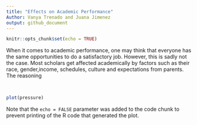 ```yaml
---
title: "Effects on Academic Performance"
Author: Vanya Trenado and Juana Jimenez
output: github_document
---
```


```r
knitr::opts_chunk$set(echo = TRUE)
```

When it comes to academic performance, one may think that everyone has the same opportunities to do a satisfactory job. However, this is sadly not the case. Most scholars get affected academically by factors such as their race, gender,income, schedules, culture and expectations from parents. The reasoning 

```r

```

## 

```r
plot(pressure)
```

Note that the `echo = FALSE` parameter was added to the code chunk to prevent printing of the R code that generated the plot.
